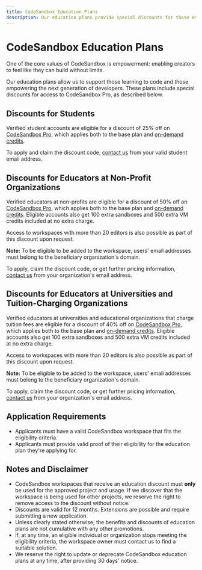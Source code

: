 ---
title: CodeSandbox Education Plans
description: Our education plans provide special discounts for those empowering the next generation of developers.
---


# CodeSandbox Education Plans

One of the core values of CodeSandbox is empowerment: enabling creators to feel like they can build without limits.

Our education plans allow us to support those learning to code and those empowering the next generation of developers. These plans include special discounts for access to CodeSandbox Pro, as described below. 

## Discounts for Students

Verified student accounts are eligible for a discount of 25% off on [CodeSandbox Pro](https://codesandbox.io/pricing), which applies both to the base plan and [on-demand credits](/learn/credit-usage/credits#on-demand-credits).

To apply and claim the discount code, <a href="mailto:friends@codesandbox.io">contact us</a> from your valid student email address.

## Discounts for Educators at Non-Profit Organizations

Verified educators at non-profits are eligible for a discount of 50% off on [CodeSandbox Pro](https://codesandbox.io/pricing), which applies both to the base plan and [on-demand credits](/learn/credit-usage/credits#on-demand-credits). Eligible accounts also get 100 extra sandboxes and 500 extra VM credits included at no extra charge.

Access to workspaces with more than 20 editors is also possible as part of this discount upon request.

**Note:** To be eligible to be added to the workspace, users' email addresses must belong to the beneficiary organization's domain.

To apply, claim the discount code, or get further pricing information, <a href="mailto:sales@codesandbox.io">contact us</a> from your organization's email address.

## Discounts for Educators at Universities and Tuition-Charging Organizations

Verified educators at universities and educational organizations that charge tuition fees are eligible for a discount of 40% off on [CodeSandbox Pro](https://codesandbox.io/pricing), which applies both to the base plan and [on-demand credits](/learn/credit-usage/credits#on-demand-credits). Eligible accounts also get 100 extra sandboxes and 500 extra VM credits included at no extra charge.

Access to workspaces with more than 20 editors is also possible as part of this discount upon request.

**Note:** To be eligible to be added to the workspace, users' email addresses must belong to the beneficiary organization's domain.

To apply, claim the discount code, or get further pricing information, <a href="mailto:sales@codesandbox.io">contact us</a> from your organization's email address.

## Application Requirements
- Applicants must have a valid CodeSandbox workspace that fits the eligibility criteria.
- Applicants must provide valid proof of their eligibility for the education plan they're applying for.

## Notes and Disclaimer
- CodeSandbox workspaces that receive an education discount must **only** be used for the approved project and usage. If we discover that the workspace is being used for other projects, we reserve the right to remove access to the discount without notice.
- Discounts are valid for 12 months. Extensions are possible and require submitting a new application.
- Unless clearly stated otherwise, the benefits and discounts of education plans are not cumulative with any other promotions.
- If, at any time, an eligible individual or organization stops meeting the eligibility criteria, the workspace owner must contact us to find a suitable solution.
- We reserve the right to update or deprecate CodeSandbox education plans at any time, after providing 30 days' notice.